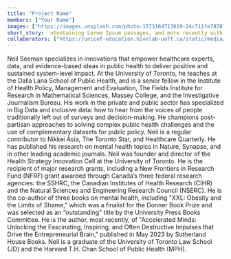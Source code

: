 ```yaml
---
title: "Project Name"
members: ["Your Name"]
images: ["https://images.unsplash.com/photo-1573164713619-24c711fe7878?ixlib=rb-4.0.3&ixid=MnwxMjA3fDB8MHxwaG90by1wYWdlfHx8fGVufDB8fHx8&auto=format&fit=crop&w=1738&q=80"]
short_story:  ntontaining Lorem Ipsum passages, and more recently with desktop publishing software like Aldus PageMaker including versions of Lorem Ipsum.
collaborators: ["https://unicef-education.hivelab-uoft.ca/static/media/UNICEF.05e400c5.png", "https://diabetes-stigma.hivelab-uoft.ca/static/media/diabetescanada.3e61131b.png"]
---
```


Neil Seeman specializes in innovations that empower healthcare experts, data, and evidence-based ideas in public health to deliver positive and sustained system-level impact. At the University of Toronto, he teaches at the Dalla Lana School of Public Health, and is a senior fellow in the Institute of Health Policy, Management and Evaluation, The Fields Institute for Research in Mathematical Sciences, Massey College, and the Investigative Journalism Bureau. His work in the private and public sector has specialized in Big Data and inclusive data: how to hear from the voices of people traditionally left out of surveys and decision-making. He champions post-partisan approaches to solving complex public health challenges and the use of complementary datasets for public policy. Neil is a regular contributor to Nikkei Asia, The Toronto Star, and Healthcare Quarterly. He has published his research on mental health topics in Nature, Synapse, and in other leading academic journals. Neil was founder and director of the Health Strategy Innovation Cell at the University of Toronto. He is the recipient of major research grants, including a New Frontiers in Research Fund (NFRF) grant awarded through Canada’s three federal research agencies: the SSHRC, the Canadian Institutes of Health Research (CIHR) and the Natural Sciences and Engineering Research Council (NSERC). He is the co-author of three books on mental health, including "XXL: Obesity and the Limits of Shame," which was a finalist for the Donner Book Prize and was selected as an “outstanding” title by the University Press Books Committee. He is the author, most recently, of "Accelerated Minds: Unlocking the Fascinating, Inspiring, and Often Destructive Impulses that Drive the Entrepreneurial Brain," published in May 2023 by Sutherland House Books. Neil is a graduate of the University of Toronto Law School (JD) and the Harvard T.H. Chan School of Public Health (MPH).
